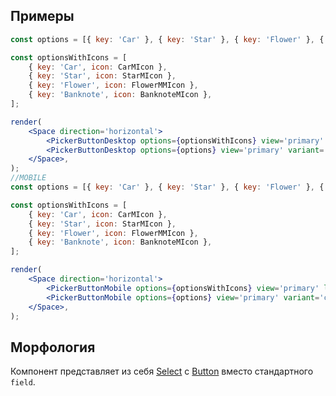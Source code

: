 ## Примеры

```jsx live mobileHeight={640}
const options = [{ key: 'Car' }, { key: 'Star' }, { key: 'Flower' }, { key: 'Banknote' }];

const optionsWithIcons = [
    { key: 'Car', icon: CarMIcon },
    { key: 'Star', icon: StarMIcon },
    { key: 'Flower', icon: FlowerMMIcon },
    { key: 'Banknote', icon: BanknoteMIcon },
];

render(
    <Space direction='horizontal'>
        <PickerButtonDesktop options={optionsWithIcons} view='primary' label='Picker button' />
        <PickerButtonDesktop options={options} view='primary' variant='compact' />
    </Space>,
);
//MOBILE
const options = [{ key: 'Car' }, { key: 'Star' }, { key: 'Flower' }, { key: 'Banknote' }];

const optionsWithIcons = [
    { key: 'Car', icon: CarMIcon },
    { key: 'Star', icon: StarMIcon },
    { key: 'Flower', icon: FlowerMMIcon },
    { key: 'Banknote', icon: BanknoteMIcon },
];

render(
    <Space direction='horizontal'>
        <PickerButtonMobile options={optionsWithIcons} view='primary' label='Picker button' />
        <PickerButtonMobile options={options} view='primary' variant='compact' />
    </Space>,
);
```

## Морфология

Компонент представляет из себя [Select](/docs/select--select) с [Button](/docs/компоненты-кнопки-button--button) вместо стандартного `field`.
